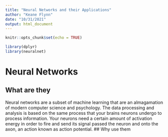 ```yaml
---
title: "Neural Networks and their Applications"
author: "Keane Flynn"
date: "10/31/2021"
output: html_document
---
```


```r
knitr::opts_chunk$set(echo = TRUE)
```

```r
library(dplyr)
library(neuralnet)
```

# Neural Networks

##  What are they
Neural networks are a subset of machine learning that are an almagamation of modern computer science and psychology. The data processing and analysis is based on the same process that your brains neurons undergo to  process information. Your neurons need a certain amount of activation energy in order to fire and send its signal passed the neuron and onto the axon, an action known as action potential.
## Why use them